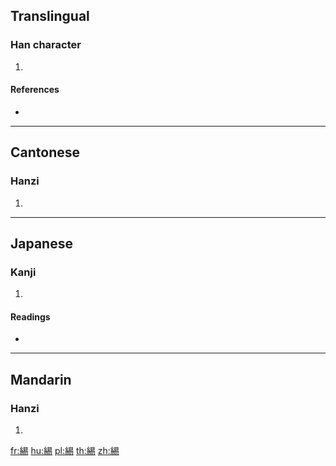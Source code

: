 {{character info/new}}
==Translingual==

===Han character===
{{Han char|rn=120|rad=糸|as=08|sn=14|four=26927|canj=VFAPH}}

# {{defn|Han|sort=糸08}}

====References====
* {{Han ref|kx=0929.040|dkj=27599|dj=1366.130|hdz=53413.080|uh=7DC6|ud=32198|bh=E36D|bd=58221}}

----

==Cantonese==

===Hanzi===
{{yue-hanzi|jyut=sik1|y=sik1}}

# {{defn|lang=yue|sort=糸08}}

----

==Japanese==

===Kanji===
{{ja-kanji|grade=|rs=糸08}}

# {{defn|lang=ja|sort=糸08}}

====Readings====
* {{ja-readings|on=[[せき]] (seki), [[しゃく]] (shaku), [[い]] (i)|kun=[[ほそぬの]] (hosonuno)|nanori=}}

----

==Mandarin==

===Hanzi===
{{cmn-hanzi|pin=[[yì]] ([[yi4]])|wg=i<sup>4</sup>}}

# {{defn|lang=cmn|sort=糸08}}

[[fr:緆]]
[[hu:緆]]
[[pl:緆]]
[[th:緆]]
[[zh:緆]]